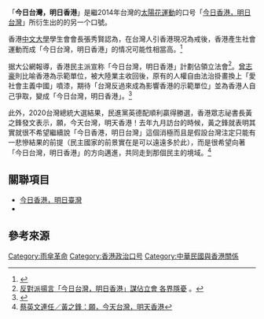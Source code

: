 「'''今日台灣，明日香港'''」是繼2014年台灣的[[太陽花運動|太陽花運動]]的口号「[[今日香港，明日台灣|今日香港，明日台灣]]」所衍生出的的另一个口號。

香港[[中文大學|中文大學]]學生會會長張秀賢認為，在台灣人引香港現况為戒後，香港產生社會運動而成「今日台灣，明日香港」的情况可能性相當高。<ref>{{cite news|url=http://webcache.googleusercontent.com/search?q=cache:xsqdmxKD0GIJ:http://news.mingpao.com/20140329/faf1.htm%2B%E4%BB%8A%E6%97%A5%E5%8F%B0%E7%81%A3%EF%BC%8C%E6%98%8E%E6%97%A5%E9%A6%99%E6%B8%AF&aqs=chrome..69i57.5698j0j1&espv=210&es_sm=122&hl=zh-TW&ct=clnk|title=張秀賢﹕今日台灣，明日香港？|work=明報新聞網|date=2014-03-29|archiveurl=https://archive.is/20140330033301/http://news.mingpao.com/20140329/faf1.htm|archivedate=2014-03-30|accessdate=2020-12-16|dead-url=no}}</ref>

据大公網報導，香港民主派宣称「今日台灣，明日香港」計劃佔領立法會<ref>[http://news.takungpao.com.hk/hkol/topnews/2014-03/2382131.html 反對派揚言「今日台灣，明日香港」謀佔立會 各界隱憂] {{Wayback|url=http://news.takungpao.com.hk/hkol/topnews/2014-03/2382131.html |date=20190130162114 }}。</ref>。[[曾志豪|曾志豪]]則比喻香港為示範單位，被大陸業主收回後，原有的人權自由法治掛畫換上「愛社會主義中國」噴漆，期待「台灣反過來成為影響香港的示範單位」並為香港人自己爭取，變成「今日台灣，明日香港」。<ref>{{Cite web |url=http://hk.apple.nextmedia.com/supplement/columnist/%E6%9B%BE%E5%BF%97%E8%B1%AA/art/20140324/18666061 |title=也可以是「今日台灣，明日香港」 |accessdate=2014-04-01 |archive-date=2016-05-08 |archive-url=https://web.archive.org/web/20160508221033/http://hk.apple.nextmedia.com/supplement/columnist/%E6%9B%BE%E5%BF%97%E8%B1%AA/art/20140324/18666061 |dead-url=no }}</ref>

此外，2020台灣總統大選結果，民進黨英德配順利贏得勝選，香港眾志祕書長黃之鋒發文表示，願，今天台灣，明天香港！去年九月訪台的時候，黃之鋒就表明其實就很不希望繼續說「今日香港，明日台灣」這個消極而且是假設台灣注定只能有一悲慘結果的前提（民主國家的前景實在是可以遠遠多於此），而是很希望向著「今日台灣，明日香港」的方向邁進，共同走到那個民主的境域。<ref>[https://www.setn.com/news.aspx?NewsID=670799 蔡英文連任／黃之鋒：願，今天台灣，明天香港]</ref>

==關聯項目==
*[[今日香港，明日臺灣|今日香港，明日臺灣]]
*{{link-ja|今日香港，明日臺灣，後日沖繩|今日の香港、明日の台湾、明後日の沖縄}}

==參考來源==
{{reflist}}

[[Category:雨傘革命|Category:雨傘革命]]
[[Category:香港政治口号|Category:香港政治口号]]
[[Category:中華民國與香港關係|Category:中華民國與香港關係]]